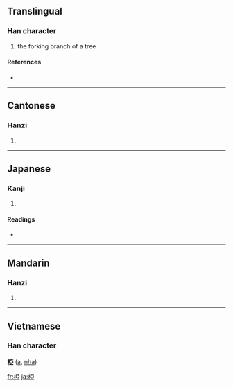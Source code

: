 {{see|桠}}
==Translingual==

===Han character===
{{Han char|rn=75|rad=木|as=08|sn=12|four=4191<sub>7</sub>|canj=木一中一 (DMLM)}}

# the forking branch of a tree

====References====
* {{Han ref|kx=0536.120|dkj=15025|dj=0924.020|hdz=21224.030|uh=690F|ud=26895|bh=D9B2|bd=55730}}

----

==Cantonese==

===Hanzi===
{{yue-hanzi|jyut=|y=nga4}}

# {{defn|Cantonese}}

----

==Japanese==

===Kanji===
{{ja-kanji|grade=|rs=木08}}

# {{defn|Japanese}}

====Readings====
* {{ja-readings|on=[[あ]] (a)|kun=[[また]] (mata)}}

----

==Mandarin==

===Hanzi===
{{cmn-hanzi|sim=桠|pin=[[yā]] ([[ya1]]), [[yá]] ([[ya2]])|wg=ya<sup>1</sup>, ya<sup>2</sup>}}

# {{defn|Mandarin}}

----

==Vietnamese==
===Han character===
'''椏''' ([[a]], [[nha]])

[[fr:椏]]
[[ja:椏]]